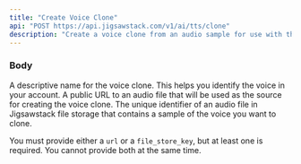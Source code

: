 ```yaml
---
title: "Create Voice Clone"
api: "POST https://api.jigsawstack.com/v1/ai/tts/clone"
description: "Create a voice clone from an audio sample for use with the Text-to-Speech API."
---
```



### Body

<ParamField body="name" type="string" required>
  A descriptive name for the voice clone. This helps you identify the voice in your account.
</ParamField>

<ParamField body="url" type="string" required>
  A public URL to an audio file that will be used as the source for creating the voice clone.
</ParamField>

<ParamField body="file_store_key" type="string">
  The unique identifier of an audio file in Jigsawstack file storage that contains a sample of the voice you want to clone.
</ParamField>

<Info>You must provide either a `url` or a `file_store_key`, but at least one is required. You cannot provide both at the same time.</Info>

<Snippet file="header.mdx" />

<TextToSpeechCreateCloneSnippet />
